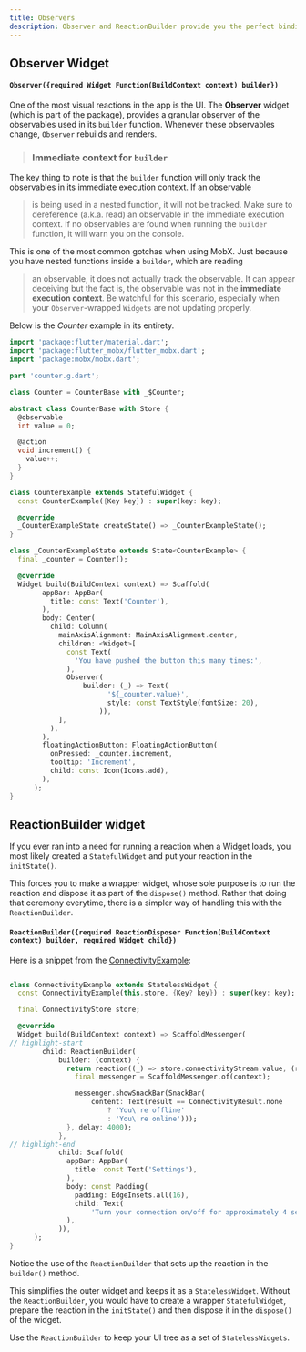 ```yaml
---
title: Observers
description: Observer and ReactionBuilder provide you the perfect binding for using MobX with Flutter
---
```



## Observer Widget

#### `Observer({required Widget Function(BuildContext context) builder})`

One of the most visual reactions in the app is the UI. The **Observer** widget (which is part of the <PubBadge name="flutter_mobx" /> package),
provides a granular observer of the observables used in its `builder` function.
Whenever these observables change, `Observer` rebuilds and renders.

> ### Immediate context for `builder`

The key thing to note is that the `builder` function will only track the observables in its immediate execution context. If an observable

> is being used in a nested function, it will not be tracked. Make sure to dereference (a.k.a. read) an observable in the immediate
> execution context. If no observables are found when running the `builder` function, it will warn you on the console.

This is one of the most common gotchas when using MobX. Just because you have nested functions inside a `builder`, which are reading

> an observable, it does not actually track the observable. It can appear deceiving but the fact is, the observable was not in the
> **immediate execution context**. Be watchful for this scenario, especially when your `Observer`-wrapped `Widgets` are not updating properly.

Below is the _Counter_ example in its entirety.

```dart
import 'package:flutter/material.dart';
import 'package:flutter_mobx/flutter_mobx.dart';
import 'package:mobx/mobx.dart';

part 'counter.g.dart';

class Counter = CounterBase with _$Counter;

abstract class CounterBase with Store {
  @observable
  int value = 0;

  @action
  void increment() {
    value++;
  }
}

class CounterExample extends StatefulWidget {
  const CounterExample({Key key}) : super(key: key);

  @override
  _CounterExampleState createState() => _CounterExampleState();
}

class _CounterExampleState extends State<CounterExample> {
  final _counter = Counter();

  @override
  Widget build(BuildContext context) => Scaffold(
        appBar: AppBar(
          title: const Text('Counter'),
        ),
        body: Center(
          child: Column(
            mainAxisAlignment: MainAxisAlignment.center,
            children: <Widget>[
              const Text(
                'You have pushed the button this many times:',
              ),
              Observer(
                  builder: (_) => Text(
                        '${_counter.value}',
                        style: const TextStyle(fontSize: 20),
                      )),
            ],
          ),
        ),
        floatingActionButton: FloatingActionButton(
          onPressed: _counter.increment,
          tooltip: 'Increment',
          child: const Icon(Icons.add),
        ),
      );
}
```

## ReactionBuilder widget

If you ever ran into a need for running a reaction when a Widget loads, you most likely created a `StatefulWidget`
and put your reaction in the `initState()`.

This forces you to make a wrapper widget, whose sole purpose is to run the
reaction and dispose it as part of the `dispose()` method. Rather that doing that ceremony everytime, there is a simpler
way of handling this with the `ReactionBuilder`.

#### `ReactionBuilder({required ReactionDisposer Function(BuildContext context) builder, required Widget child})`

Here is a snippet from the [ConnectivityExample](/examples/connectivity):

```dart

class ConnectivityExample extends StatelessWidget {
  const ConnectivityExample(this.store, {Key? key}) : super(key: key);

  final ConnectivityStore store;

  @override
  Widget build(BuildContext context) => ScaffoldMessenger(
// highlight-start
        child: ReactionBuilder(
            builder: (context) {
              return reaction((_) => store.connectivityStream.value, (result) {
                final messenger = ScaffoldMessenger.of(context);

                messenger.showSnackBar(SnackBar(
                    content: Text(result == ConnectivityResult.none
                        ? 'You\'re offline'
                        : 'You\'re online')));
              }, delay: 4000);
            },
// highlight-end
            child: Scaffold(
              appBar: AppBar(
                title: const Text('Settings'),
              ),
              body: const Padding(
                padding: EdgeInsets.all(16),
                child: Text(
                    'Turn your connection on/off for approximately 4 seconds to see the app respond to changes in your connection status.'),
              ),
            )),
      );
}

```

Notice the use of the `ReactionBuilder` that sets up the reaction in the `builder()` method.

This simplifies the outer widget and keeps it as a `StatelessWidget`.
Without the `ReactionBuilder`, you would have to create a wrapper `StatefulWidget`, prepare the reaction in the `initState()` and then dispose it in the `dispose()` of the widget.

Use the `ReactionBuilder` to keep your UI tree as a set of `StatelessWidgets`.
